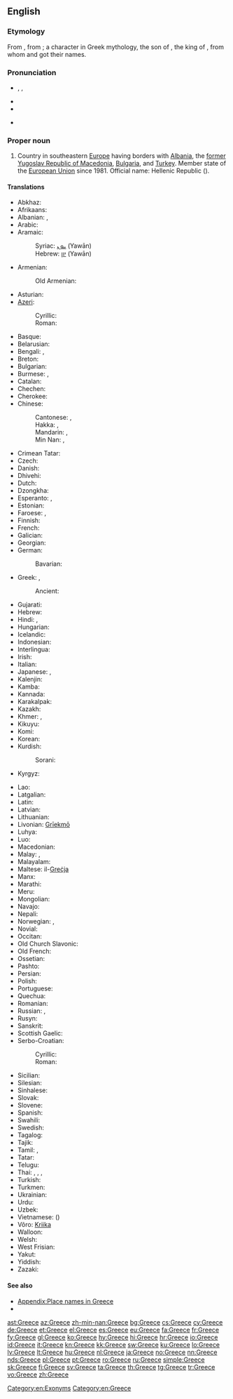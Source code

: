 {{also|greece}}
==English==
{{wikipedia}}

===Etymology===
From {{etyl|la}} {{term|Graecia|lang=la}}, from {{etyl|grc}} {{term|Γραικός|tr=Graikos|sc=polytonic|lang=grc}}; a character in Greek mythology, the son of {{w|Thessalos}}, the king of {{w|Phthia}}, from whom {{term|Ἑλλάς|tr=Hellas|sc=polytonic|lang=grc||Greece}} and {{term|Ἕλληνες|tr=Hellēnes||the Greeks|sc=polytonic|lang=grc}} got their names.

===Pronunciation===
* {{enPR|grēs}}, {{IPA|/ɡɹiːs/}}, {{X-SAMPA|/gri:s/}}
* {{audio|en-us-Greece.ogg|Audio (US)}}
* {{rhymes|iːs}}
* {{homophones|grease}} {{qualifier|in some accents}}<!--some accents pronounce this word /gri:z/ for the verb-->

===Proper noun===
{{en-proper noun}}

# Country in southeastern [[Europe]] having borders with [[Albania]], the [[former Yugoslav Republic of Macedonia]], [[Bulgaria]], and [[Turkey]]. Member state of the [[European Union]] since 1981. Official name: Hellenic Republic ({{Grek|[[Ελληνική Δημοκρατία]]}}).

====Translations====
{{trans-top|Country in Southeastern Europe}}
* Abkhaz: {{t-|ab|Барзентәыла|tr=Barzent°yla|sc=Cyrl}}
* Afrikaans: {{t-|af|Griekeland}}
* Albanian: {{t+|sq|Greqia|f}}, {{t-|sq|Greqi|f}}
* Arabic: {{t-|ar|اليونان|m|tr=al-yunaan}}
* Aramaic:
*: Syriac: [[ܝܘܢ]] (Yawān)
*: Hebrew: [[יון]] (Yawān)
* Armenian: {{t+|hy|Հունաստան|tr=Hunastan}}
*: Old Armenian: {{tø|xcl|Յունաստան|tr=Yunastan|sc=Armn}}
* Asturian: {{t+|ast|Grecia|f}}
* [[Azeri]]:
*: Cyrillic: {{t-|az|Јунаныстан|sc=Cyrl}}
*: Roman: {{t+|az|Yunanıstan}}
* Basque: {{t+|eu|Grezia}}
* Belarusian: {{t-|be|Грэцыя|f|tr=Hrécyja}}
* Bengali: {{t-|bn|গ্রিস|tr=gris}}, {{t-|bn|গ্রীস|tr=gris|sc=Beng}}
* Breton: {{t-|br|Gres}}
* Bulgarian: {{t+|bg|Гърция|f|tr=Gǎ̀rcija}}
* Burmese: {{t-|my|ဂရိနိုင်ငံ|tr=gáẏí nuiṅ‘ṅaṃ|sc=Mymr}}, {{t-|my|ဂရိ|tr=gáẏí|sc=Mymr}}
* Catalan: {{t+|ca|Grècia|f}}
* Chechen: {{tø|ce|Гlайрхойн}}
* Cherokee: {{t-|chr|ᎪᎢ|tr=Goi|sc=Cher}}
* Chinese:
*: Cantonese: {{tø|yue|希臘}}, {{tø|yue|希腊|tr=hei1 laap6}}
*: Hakka: {{tø|hak|希臘|sc=Hans}}, {{tø|hak|希腊|tr=Hî-lia̍p|sc=Hans}}
*: Mandarin: {{t-|cmn|希臘|sc=Hani}}, {{t-|cmn|希腊|tr=Xīlà|sc=Hani}}
*: Min Nan: {{t-|nan|希臘|sc=Hans}}, {{t-|nan|希腊|tr=Hi-lia̍p|sc=Hans}}
* Crimean Tatar: {{tø|crh|Yunanistan}}
* Czech: {{t+|cs|Řecko|n}}
* Danish: {{t+|da|Grækenland}}
* Dhivehi: {{t-|dv|ޔޫނާން|sc=Thaa}}
* Dutch: {{t+|nl|Griekenland}}
* Dzongkha: {{t-|dz|གིརིསི|tr=girisi|sc=Tibt}}
* Esperanto: {{t-|eo|Grekio}}, {{t-|eo|Greklando}}
* Estonian: {{t+|et|Kreeka}}
* Faroese: {{t-|fo|Grikkaland|n}}, {{t-|fo|Grikkland|n}}
* Finnish: {{t+|fi|Kreikka}}
* French: {{t+|fr|Grèce|f}}
* Galician: {{t+|gl|Grecia|f}}
* Georgian: {{t-|ka|საბერძნეთი|tr=saberdznet'i|sc=Geor}}
* German: {{t+|de|Griechenland|n}}
*: Bavarian: {{tø|bar|Griachaland}}
* Greek: {{t+|el|Ελλάδα|f|tr=Elláda}} {{qualifier|[[demotic]]}}, {{t+|el|Ελλάς|f|tr=Ellás}} {{qualifier|[[Katharevousa|katharevousa]]; official}}
*: Ancient: {{tø|grc|Ἑλλάς|f|tr=Ellás|sc=polytonic}}
* Gujarati: {{t-|gu|ગ્રીસ|tr=grīs|sc=Gujr}}
* Hebrew: {{t+|he|יוון|f|tr=yaván}}
* Hindi: {{t+|hi|ग्रीस|tr=grīs}}, {{t+|hi|यूनान|tr=yūnān}}
* Hungarian: {{t+|hu|Görögország}}
* Icelandic: {{t+|is|Grikkland|n}}
* Indonesian: {{t-|id|Yunani}}
* Interlingua: {{t-|ia|Grecia}}
* Irish: {{t+|ga|Gréig|f|alt=An Ghréig}}
* Italian: {{t+|it|Grecia|f}}
* Japanese: {{t+|ja|ギリシャ|tr=Girisha}}, {{t+|ja|ギリシア|tr=Girishia}}
* Kalenjin: {{tø|kln|Greece}}
* Kamba: {{tø|kam|Greece}}
* Kannada: {{t+|kn|ಗ್ರೀಸ್|tr=grīs|sc=Knda}}
* Karakalpak: {{tø|kaa|Gretsiya}}
* Kazakh: {{t|kk|Грекия|tr=Grekiya|sc=Cyrl}}
* Khmer: {{t-|km|ប្រទេសក្រិក|tr=prɑteih krəc|sc=Khmr}}, {{t-|km|ក្រិក|tr=krəc|sc=Khmr}}
* Kikuyu: {{tø|ki|Greece}}
* Komi: {{tø|kv|Эллада|tr=Ellada}}
* Korean: {{t+|ko|그리스|tr=Geuriseu|sc=Hang}}
* Kurdish:
*: Sorani: {{t-|ku|یونان|tr=Yunan|sc=ku-Arab}}
* Kyrgyz: {{t-|ky|Греция|tr=Gretsiya|sc=Cyrl}}
{{trans-mid}}
* Lao: {{t+|lo|ເກຣັກ|tr=klek|sc=Laoo}}
* Latgalian: {{tø|ltg|Grekeja|f}}
* Latin: {{t+|la|Graecia|f}}
* Latvian: {{t+|lv|Grieķija|f}}
* Lithuanian: {{t+|lt|Graikija|f}}
* Livonian: [[Grīekmō]]
* Luhya: {{tø|luy|Greece}}
* Luo: {{tø|luo|Greece}}
* Macedonian: {{t+|mk|Грција|f|tr=G'rcija}}
* Malay: {{t-|ms|Greece}}, {{t-|ms|Yunani}}
* Malayalam: {{t+|ml|ഗ്രീസ്|tr=grīs|sc=Mlym}}
* Maltese: il-[[Greċja]]
* Manx: {{t-|gv|Greag|f|alt=Yn Ghreag}}
* Marathi: {{t-|mr|ग्रीस|tr=grīs|sc=Deva}}
* Meru: {{tø|mer|Greece}}
* Mongolian: {{t+|mn|Грек|tr=Grek|sc=Cyrl}}
* Navajo: {{tø|nv|Gwíík Dineʼé bikéyah}}
* Nepali: {{t-|ne|ग्रीस|tr=grīs|sc=Deva}}
* Norwegian: {{t+|no|Hellas}}, {{t-|no|Grekenland}}
* Novial: {{tø|nov|Grekia}}
* Occitan: {{t+|oc|Grècia|f}}
* Old Church Slavonic: {{tø|cu|Грьци|p|sc=Cyrs}}
* Old French: {{tø|fro|Grece|f}}
* Ossetian: {{tø|os|Грекъ|tr=Grekʼ|sc=Cyrl}}
* Pashto: {{t-|ps|يونان|tr=Yunân|sc=ps-Arab}}
* Persian: {{t+|fa|یونان|tr=Yunân}}
* Polish: {{t+|pl|Grecja|f}}
* Portuguese: {{t+|pt|Grécia|f}}
* Quechua: {{t-|qu|Grisya}}
* Romanian: {{t+|ro|Grecia|f}}
* Russian: {{t+|ru|Греция|f|tr=Grécija}}, {{qualifier|poetic}} {{t-|ru|Эллада|f|tr=Elláda}}
* Rusyn: {{tø|rue|Ґреція|f|tr=Grécija}}
* Sanskrit: {{t-|sa|यवनदेशः|tr=yavanadeśaḥ|sc=Deva}}
* Scottish Gaelic: {{t-|gd|A' Ghrèig}}{{f}}
* Serbo-Croatian:
*: Cyrillic: {{t-|sh|Грчка|f|sc=Cyrl}}
*: Roman: {{t-|sh|Grčka|f}}
* Sicilian: {{t-|scn|Grecia|f}}
* Silesian: {{tø|szl|Grecyjo|f}}
* Sinhalese: {{t-|si|ග්‍රීසිය|tr=grīsiya|sc=Sinh}}
* Slovak: {{t-|sk|Grécko|n}}
* Slovene: {{t+|sl|Grčija|alt=Gŕčija|f}}
* Spanish: {{t+|es|Grecia|f}}
* Swahili: {{t+|sw|Ugiriki}}
* Swedish: {{t+|sv|Grekland}}
* Tagalog: {{t-|tl|Gresya}}
* Tajik: {{t+|tg|Юнон|tr=Yunon|sc=Cyrl}}
* Tamil: {{t-|ta|கிரேக்க நாடு|tr=kirēkka nāṭu|sc=Taml}}, {{t-|ta|கிரீஸ்|tr=kirīs|sc=Taml}}
* Tatar: {{t-|tt|Греция|tr=Gretsiya|sc=Cyrl}}
* Telugu: {{t+|te|గ్రీస్|tr=grīs|sc=Telu}}
* Thai: {{t+|th|กรีซ|tr=grèet}}, {{t-|th|กรีก|tr=grèek}}, {{t-|th|ประเทศกรีซ|tr=bpràtêt grèet}}, {{t-|th|ประเทศกรีก|tr=bpràtêt grèek}}
* Turkish: {{t+|tr|Yunanistan}}
* Turkmen: {{t-|tk|Gresiýa}}
* Ukrainian: {{t+|uk|Греція|f|tr=Hrécija}}
* Urdu: {{t-|ur|یونان|tr=yūnān}}
* Uzbek: {{t-|uz|Yunoniston}}
* Vietnamese: {{t-|vi|Hy Lạp}} ({{t-|vi|希臘|sc=Hani}})
* Võro: [[Kriika]]
* Walloon: {{t-|wa|Grece}}
* Welsh: {{t+|cy|Groeg|f}}
* West Frisian: {{t+|fy|Grikelân}}
* Yakut: {{tø|sah|Греция|tr=Gretzija|sc=Cyrl}}
* Yiddish: {{t-|yi|גריכנלאנד|n|tr=grikhenland|sc=Hebr}}
* Zazaki: {{qualifier|Southern Zazaki}} {{tø|zza|Yunanıstan}}
{{trans-bottom}}

====See also====
* [[Appendix:Place names in Greece]]
* {{list:countries of Europe/en}}

[[Category:en:Exonyms]]
[[Category:en:Greece]]

[[ast:Greece]]
[[az:Greece]]
[[zh-min-nan:Greece]]
[[bg:Greece]]
[[cs:Greece]]
[[cy:Greece]]
[[de:Greece]]
[[et:Greece]]
[[el:Greece]]
[[es:Greece]]
[[eu:Greece]]
[[fa:Greece]]
[[fr:Greece]]
[[fy:Greece]]
[[gl:Greece]]
[[ko:Greece]]
[[hy:Greece]]
[[hi:Greece]]
[[hr:Greece]]
[[io:Greece]]
[[id:Greece]]
[[it:Greece]]
[[kn:Greece]]
[[kk:Greece]]
[[sw:Greece]]
[[ku:Greece]]
[[lo:Greece]]
[[lv:Greece]]
[[lt:Greece]]
[[hu:Greece]]
[[nl:Greece]]
[[ja:Greece]]
[[no:Greece]]
[[nn:Greece]]
[[nds:Greece]]
[[pl:Greece]]
[[pt:Greece]]
[[ro:Greece]]
[[ru:Greece]]
[[simple:Greece]]
[[sk:Greece]]
[[fi:Greece]]
[[sv:Greece]]
[[ta:Greece]]
[[th:Greece]]
[[tg:Greece]]
[[tr:Greece]]
[[vo:Greece]]
[[zh:Greece]]